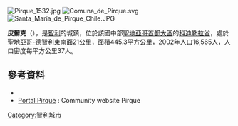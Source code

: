 [[Image:Pirque_1532.jpg|right]]
[[Image:Comuna_de_Pirque.svg|right]]
[[Image:Santa_María_de_Pirque_Chile.JPG|thumb]]

{{Coord|33|38|S|70|33|W|display=title}}

'''皮爾克'''（{{lang-es|Pirque}}），是[[智利|智利]]的城鎮，位於該國中部[[聖地亞哥首都大區|聖地亞哥首都大區]]的[[科迪勒拉省_(智利)|科迪勒拉省]]，處於[[聖地亞哥-德智利|聖地亞哥-德智利]]東南面21公里，面積445.3平方公里，2002年人口16,565人，人口密度每平方公里37人。

==參考資料==
*{{Cite web|url=http://www.ine.cl/canales/chile_estadistico/censos_poblacion_vivienda/censo_pobl_vivi.php|title=National Statistics Institute|language=es|accessdate=2015-04-07|archive-date=2019-01-06|archive-url=https://web.archive.org/web/20190106234357/http://www.ine.cl/404.html?aspxerrorpath=%2Fcanales%2Fchile_estadistico%2Fcensos_poblacion_vivienda%2Fcenso_pobl_vivi.php|dead-url=no}}
*[http://www.portalpirque.cl Portal Pirque] {{Wayback|url=http://www.portalpirque.cl/ |date=20210120070606 }}: Community website Pirque

{{Chile-geo-stub}}
[[Category:智利城市|Category:智利城市]]